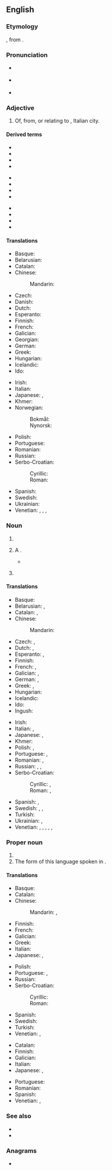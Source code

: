 ==English==

===Etymology===
{{suffix|en|Venetia|an}}, from {{der|en|la|Venetia||Venice}}.

===Pronunciation===
* {{a|GA}} {{IPA|/vəˈniʃən/|lang=en}}
* {{a|RP}} {{IPA|/vɪˈniːʃən/|lang=en}}
* {{rhymes|iːʃən|lang=en}}

===Adjective===
{{en-adj|-}}

# Of, from, or relating to {{l|en|Venice}}, Italian city.

====Derived terms====
{{der-top3}}
* {{l|en|Venetian blind}}
* {{l|en|Venetian carpet}}
* {{l|en|Venetian ceruse}}
* {{l|en|Venetian chalk}}
{{der-mid3}}
* {{l|en|Venetian door}}
* {{l|en|Venetian glass}}
* {{l|en|Venetianness}}
* {{l|en|Venetian red}}
{{der-mid3}}
* {{l|en|Venetian soap}}
* {{l|en|Venetian sumac}}
* {{l|en|Venetian swell}}
* {{l|en|Venetian window}}
{{der-bottom}}

====Translations====
{{trans-top|relating to Venice}}
* Basque: {{t|eu|veneziar}}
* Belarusian: {{t|be|венецыя́нскі|sc=Cyrl}}
* Catalan: {{t|ca|venecià}}
* Chinese:
*: Mandarin: {{t|cmn|[[威尼斯]][[的]]|tr=Wēinísī de|sc=Hani}}
* Czech: {{t+|cs|benátský}}
* Danish: {{t|da|venetiansk}}
* Dutch: {{t+|nl|Venetiaans}}
* Esperanto: {{t|eo|veneciana}}
* Finnish: {{t+|fi|venetsialainen}}
* French: {{t+|fr|vénitien}}
* Galician: {{t|gl|veneciano}}
* Georgian: {{t|ka|ვენეციური|sc=Geor}}
* German: {{t+|de|venezianisch}}
* Greek: {{t+|el|βενετσιάνικος|sc=Grek}}
* Hungarian: {{t+|hu|velencei}}
* Icelandic: {{t|is|feneyskur}}
* Ido: {{t|io|Veniziana}}
{{trans-mid}}
* Irish: {{t|ga|Veinéiseach}}
* Italian: {{t+|it|veneziano}}
* Japanese: {{t|ja|[[ヴェネツィア]][[の]]|tr=Venetsia no|sc=Jpan}}, {{t|ja|[[ベネチア]][[の]]|tr=Benechia no|sc=Jpan}}
* Khmer: {{t|km|វ៉ិនែសស្យ៉ា|sc=Khmr}}
* Norwegian:
*: Bokmål: {{t|nb|venetiansk}}
*: Nynorsk: {{t|nn|venetiansk}}
* Polish: {{t+|pl|wenecki}}
* Portuguese: {{t+|pt|veneziano}}
* Romanian: {{t+|ro|venețian}}
* Russian: {{t+|ru|венециа́нский|sc=Cyrl}}
* Serbo-Croatian:
*: Cyrillic: {{t|sh|венецѝја̄нскӣ|sc=Cyrl}}
*: Roman: {{t+|sh|venecìjānskī}}
* Spanish: {{t+|es|veneciano}}
* Swedish: {{t+|sv|venetiansk}}
* Ukrainian: {{t|uk|венеціа́нский|sc=Cyrl}}
* Venetian: {{t|vec|venessian}}, {{t|vec|venesian}}, {{t|vec|venessiano}}, {{t|vec|venesiano}}
{{trans-bottom}}

===Noun===
{{en-noun}}

# {{l|en|An inhabitant or a resident of [[Venice]] and the surrounding area.}}
# {{lb|en|colloquial}} A {{l|en|Venetian blind}}.
#* {{quote-book|year=1859|author=Mowbray Thomson|authorlink=Mowbray Thomson|title=The Story of Cawnpore|passage=We never saw her ladyship, but the attendants told us, that the '''Venetians''' of her apartments were not impenetrably opaque from within, and that the old lady had seen us, and was concerned for our welfare.}}
# {{lb|en|obsolete|in the plural}} {{l|en|galligaskins}}

====Translations====
{{trans-top|inhabitant of Venice}}
* Basque: {{t|eu|veneziar}}
* Belarusian: {{t|be|венецыя́нец|m|sc=Cyrl}}, {{t|be|венецыя́нка|f|sc=Cyrl}}
* Catalan: {{t|ca|venecià|m}}, {{t|ca|veneciana|f}}
* Chinese:
*: Mandarin: {{t|cmn|[[威尼斯]][[人]]|tr=Wēinísī rén|sc=Hani}}
* Czech: {{t|cs|Benátčan|m}}, {{t|cs|Benátčanka|f}}
* Dutch: {{t+|nl|Venetiaan|m}}, {{t+|nl|Venetiaanse|f}}
* Esperanto: {{t|eo|veneciano}} {{qualifier|man or woman}}, {{t|eo|venecianino}} {{qualifier|woman}}
* Finnish: {{t+|fi|venetsialainen}}
* French: {{t+|fr|Vénitien|m}}, {{t+|fr|Vénitienne|f}}
* Galician: {{t|gl|veneciano|m}}, {{t|gl|veneciana|f}}
* German: {{t+|de|Venezianer|m}}, {{t+|de|Venezianerin|f}}
* Greek: {{t|el|Βενετσιάνος|m|sc=Grek}}, {{t|el|Βενετσιάνα|f|sc=Grek}}
* Hungarian: {{t+|hu|velencei}}
* Icelandic: {{t|is|Feneyingur|m}}
* Ido: {{t|io|Veniziano}}
* Ingush: {{t|inh|вендигаз}}
{{trans-mid}}
* Irish: {{t|ga|Veinéiseach|m}}
* Italian: {{t+|it|veneziano|m}}, {{t+|it|veneziana|f}}
* Japanese: {{t|ja|[[ヴェネツィア]][[人]]|tr=ヴェネツィアじん, Venetsia-jin|sc=Jpan}}, {{t|ja|[[ベネチア]][[人]]|tr=ベネチアじん, Benechia-jin|sc=Jpan}}
* Khmer: {{t|km|វ៉ិនែសស្យ៉ា|sc=Khmr}}
* Polish: {{t+|pl|wenecjanin|m}}, {{t+|pl|wenecjanka|f}}
* Portuguese: {{t+|pt|veneziano|m}}, {{t|pt|veneziana|f}}
* Romanian: {{t+|ro|venețian|m}}, {{t+|ro|venețiană|f}}
* Russian: {{t+|ru|венециа́нец|m|sc=Cyrl}}, {{t+|ru|венециа́нин|m|sc=Cyrl}}, {{t+|ru|венециа́нка|f|sc=Cyrl}}
* Serbo-Croatian:
*: Cyrillic: {{t|sh|Венеција́нац|m|sc=Cyrl}}, {{t|sh|Венецѝја̄нка|f|sc=Cyrl}}
*: Roman: {{t+|sh|Venecijánac|m}}, {{t|sh|Venecìjānka|f}}
* Spanish: {{t+|es|veneciano|m}}, {{t+|es|veneciana|f}}
* Swedish: {{t|sv|venetian|c}}, {{t|sv|venetianare|c}} {{qualifier|man or woman}}, {{t+|sv|venetianska|c}} {{qualifier|woman}}
* Turkish: {{t|tr|Venedikli}}
* Ukrainian: {{t|uk|венеціа́нець|m|sc=Cyrl}}, {{t|uk|венеціа́нка|f|sc=Cyrl}}
* Venetian: {{t|vec|venessian|m}}, {{t|vec|venessiano|m}}, {{t|vec|venessiana|f}}, {{t|vec|venesian|m}}, {{t|vec|venesiano|m}}, {{t|vec|venesiana|f}}
{{trans-bottom}}

===Proper noun===
{{en-proper noun}}
{{wikipedia|Venetian language}}

# {{def|The [[Romance]] [[language]] spoken mostly in the [[Veneto]] region of [[Italy]]. It should not be confused with [[Venetic]], an extinct [[Indo-European]] [[Italic]] language once spoken in the same area.}}
# The form of this language spoken in {{l|en|Venice}}.

====Translations====
{{trans-top|Romance language spoken in Veneto}}
* Basque: {{t+|eu|veneziera}}
* Catalan: {{t|ca|vènet|m}}
* Chinese:
*: Mandarin: {{t|cmn|威尼斯語|sc=Hani}}, {{t|cmn|威尼斯语|tr=Wēinísī yǔ|sc=Hani}}
* Finnish: {{t+|fi|venetsia}}
* French: {{t+|fr|vénitien|m}}
* Galician: {{t+|gl|véneto|m}}
* Greek: {{t+|el|βενετικά|n-p|sc=Grek}}
* Italian: {{t+|it|veneto|m}}
* Japanese: {{t|ja|ヴェネト語|tr=ヴェネトご, Veneto-go|sc=Jpan}}, {{t|ja|ベネト語|tr=ベネトご, Beneto-go|sc=Jpan}}
{{trans-mid}}
* Polish: {{t+|pl|wenecki|m}}
* Portuguese: {{t+|pt|vêneto|m}}, {{t+|pt|véneto|m}}
* Russian: {{t+|ru|вене́тский|m|sc=Cyrl}}
* Serbo-Croatian:
*: Cyrillic: {{t|sh|венецѝја̄нскӣ|m|sc=Cyrl}}
*: Roman: {{t+|sh|venecìjānskī|m}}
* Spanish: {{t+|es|véneto|m}}
* Swedish: {{t+|sv|venetianska|c}}
* Turkish: {{t+|tr|Venedikçe}}
* Venetian: {{t+|vec|vèneto|m}}, {{t|vec|łéngua vèneta|f}}
{{trans-bottom}}

{{trans-top|form of Venetian spoken in Venice}}
* Catalan: {{t|ca|venecià|m}}
* Finnish: {{t|fi|[[Venetsian]] [[murre]]}}
* Galician: {{t|gl|veneciano|m}}
* Italian: {{t+|it|veneziano|m}}
* Japanese: {{t+|ja|ヴェネツィア語|tr=ヴェネツィアご, Venetsia-go|sc=Jpan}}, {{t|ja|ベネチア語|tr=ベネチアご, Benechia-go|sc=Jpan}}
{{trans-mid}}
* Portuguese: {{t+|pt|veneziano|m}}
* Romanian: {{t+|ro|venețiană|f}}
* Spanish: {{t+|es|veneciano|m}}
* Venetian: {{t|vec|venesian|m}}, {{t|vec|venessian|m}}
{{trans-bottom}}

===See also===
* {{langcat|vec}}
* {{ISO 639|link=Linguist List||lang=Venetic|code=vec}}

{{topics|en|Demonyms|Languages}}

===Anagrams===
* {{anagrams|en|Aventine}}